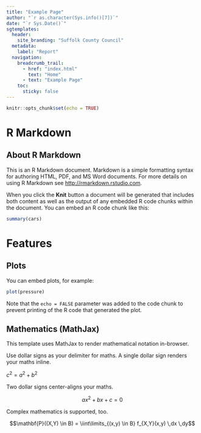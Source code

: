 ```yaml
---
title: "Example Page"
author: "`r as.character(Sys.info()[7])`"
date: "`r Sys.Date()`"
sgtemplates:
  header:
    site_branding: "Suffolk County Council"
  metadata:
    label: "Report"
  navigation:
    breadcrumb_trail:
      - href: "index.html"
        text: "Home"
      - text: "Example Page"
    toc:
      sticky: false
---
```


```r
knitr::opts_chunk$set(echo = TRUE)
```

# R Markdown

## About R Markdown

This is an R Markdown document. Markdown is a simple formatting syntax for authoring HTML, PDF, and MS Word documents. For more details on using R Markdown see <http://rmarkdown.rstudio.com>.

When you click the **Knit** button a document will be generated that includes both content as well as the output of any embedded R code chunks within the document. You can embed an R code chunk like this:

```r
summary(cars)
```

# Features

## Plots

You can embed plots, for example:

```r
plot(pressure)
```

Note that the `echo = FALSE` parameter was added to the code chunk to prevent printing of the R code that generated the plot.

## Mathematics (MathJax)

This template uses MathJax to render mathematical notation in-browser.

Use dollar signs as your delimiter for maths. A single dollar sign renders your maths inline.

$c^2 = a^2 + b^2$

Two dollar signs center-aligns your maths.

$$ax^2 + bx + c = 0$$

Complex mathematics is supported, too.

$$\mathbf{P}((X,Y) \in B) = \iint\limits_{(x,y) \in B} f_{X,Y}(x,y) \,dx \,dy$$
